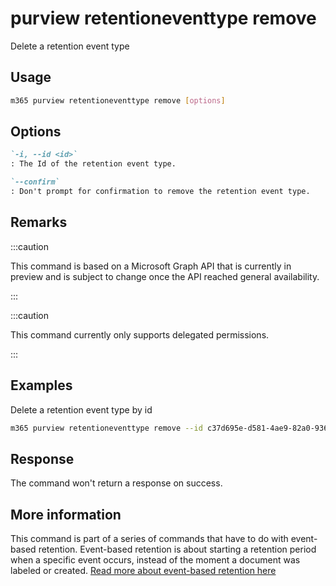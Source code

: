 
# purview retentioneventtype remove

Delete a retention event type

## Usage

```sh
m365 purview retentioneventtype remove [options]
```

## Options

```md defintion-list
`-i, --id <id>`
: The Id of the retention event type.

`--confirm`
: Don't prompt for confirmation to remove the retention event type.
```

<Global />

## Remarks

:::caution

This command is based on a Microsoft Graph API that is currently in preview and is subject to change once the API reached general availability.

:::

:::caution

This command currently only supports delegated permissions.

:::

## Examples

Delete a retention event type by id

```sh
m365 purview retentioneventtype remove --id c37d695e-d581-4ae9-82a0-9364eba4291e
```

## Response

The command won't return a response on success.

## More information

This command is part of a series of commands that have to do with event-based retention. Event-based retention is about starting a retention period when a specific event occurs, instead of the moment a document was labeled or created. [Read more about event-based retention here](https://learn.microsoft.com/en-us/microsoft-365/compliance/event-driven-retention?view=o365-worldwide)
